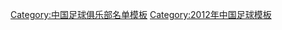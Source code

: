 {{Football squad with groups
|name=2012年中甲分类名单延边
|bgcolor=#FF3300
|bordercolor=#000000
|textcolor=#F8F8F8
|title=[[延边长白虎足球俱乐部|<span style="color:#F8F8F8">延边长白虎</span>]] — [[2012年中国足球甲级联赛|<span style="color:#F8F8F8">2012年</span>]][[中国足球甲级联赛|<span style="color:#F8F8F8">中甲联赛第 13 名</span>]]
|group1=全年参赛球员
|list1=<div>
{{Football squad2 player|no=1|name=[[尹光 (足球运动员)|尹光]]}}
{{Football squad2 player|no=2|name=[[白胜虎]]}}
{{Football squad2 player|no=3|name=[[韩光华]]}}
{{Football squad2 player|no=4|name=[[李民辉]]}}
{{Football squad2 player|no=5|name={{flagicon|CRO}} [[:en:Stipe Lapić|拉皮奇]]}}
{{Football squad2 player|no=6|name=[[裴育文]]}}
{{Football squad2 player|no=7|name=[[高万国]]}}
{{Football squad2 player|no=8|name=[[崔永哲]]}}
{{Football squad2 player|no=9|name=[[许波 (足球运动员)|许波]]}}
{{Football squad2 player|no=10|name={{flagicon|Mali}} [[索麦拉·库里巴利|库里巴利]]}}
{{Football squad2 player|no=11|name={{flagicon|KOR}} [[洪珍燮]]}}
{{Football squad2 player|no=12|name=[[姜洪权]]}}
{{Football squad2 player|no=13|name=[[廉仁杰]]}}
{{Football squad2 player|no=14|name=[[李勋 (1992年)|李勋]]}}
{{Football squad2 player|no=15|name=[[李光 (足球运动员)|李光]]}}
{{Football squad2 player|no=16|name=[[吴永春 (足球运动员)|吴永春]]}}
{{Football squad2 player|no=17|name=[[于航]]}}
{{Football squad2 player|no=18|name=[[崔仁]]}}
{{Football squad2 player|no=19|name=[[韩松峰]]}}
{{Football squad2 player|no=21|name=[[金贤 (足球运动员)|金贤]]}}
{{Football squad2 player|no=22|name=[[池文一]]}}
{{Football squad2 player|no=23|name=[[朴世豪]]}}
{{Football squad2 player|no=24|name=[[韩浩 (足球运动员)|韩浩]]}}
{{Football squad2 player|no=25|name=[[韩男勇]]}}
{{Football squad2 player|no=26|name=[[池忠国]]}}
{{Football squad2 player|no=27|name=[[朴万哲]]}}
{{Football squad2 player|no=28|name=[[李浩 (1992年)|李浩]]}}
{{Football squad2 player|no=29|name=[[高闯]]}}
{{Football squad2 player|no=30|name=[[金弘宇]]}}
{{Football squad2 player|no=31|name=[[李龙虎]]}}
{{Football squad2 player|no=32|name=[[姚博]]}}
{{Football squad2 player|no=33|name=[[孙君 (足球运动员)|孙君]]}}
{{Football squad2 player|no=34|name=[[李贤俊]]}}
{{Football squad2 player|no=35|name=[[石哲]]}}
{{Football squad2 player|no=36|name=[[文学 (足球运动员)|文学]]}}
{{Football squad2 player|no=37|name=[[李浩杰]]}}
{{Football squad2 player|no=38|name=[[金昌国]]}}
{{Football squad2 player|no=39|name=[[申国 (足球运动员)|申国]]}}
</div>
|group2=夏季转入球员
|list2=<div>
{{Football squad2 player|no=40|name={{flagicon|BIH}} [[伊万·博季奇|博季奇]]}}
</div>
|group3=夏季转出球员
|list3=<div>
{{Football squad2 player|no=20|name={{flagicon|BRA}} [[卡雷拉]]}}
</div>
|group4=主教练
|list4=[[郑相龙]]<small>（至第 10 輪）</small>；[[金光柱]]<small>（代理，至第 11 輪）</small>；{{flagicon|KOR}} [[赵兢衍]]
}}
<noinclude>
{{DEFAULTSORT:Yanbian FC Squad 2012}}
[[Category:中国足球俱乐部名单模板]]
[[Category:2012年中国足球模板]]
</noinclude>